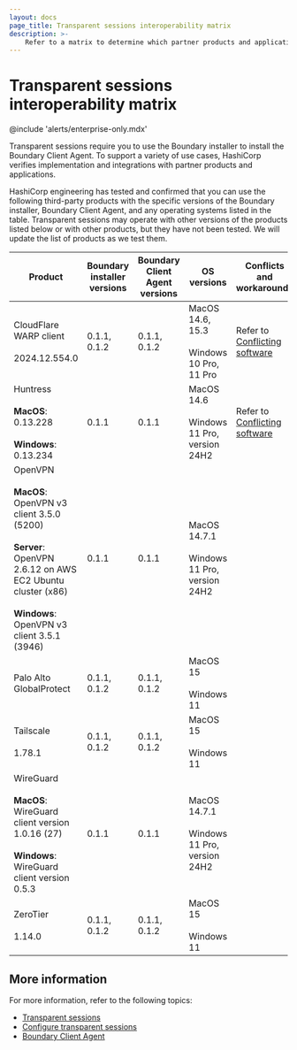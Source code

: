 ```yaml
---
layout: docs
page_title: Transparent sessions interoperability matrix
description: >-
    Refer to a matrix to determine which partner products and applications are supported by the Boundary components required for transparent sessions.
---
```


# Transparent sessions interoperability matrix

@include 'alerts/enterprise-only.mdx'

Transparent sessions require you to use the Boundary installer to install the Boundary Client Agent.
To support a variety of use cases, HashiCorp verifies implementation and integrations with partner products and applications.

HashiCorp engineering has tested and confirmed that you can use the following third-party products with the specific versions of the Boundary installer, Boundary Client Agent, and any operating systems listed in the table.
Transparent sessions may operate with other versions of the products listed below or with other products, but they have not been tested.
We will update the list of products as we test them.

<table>
  <thead>
    <tr>
      <th style={{verticalAlign: 'middle', width: '25%'}}>Product</th>
      <th style={{verticalAlign: 'middle'}}>Boundary installer versions</th>
      <th style={{veritcalAlign: 'middle'}}>Boundary Client Agent versions</th>
      <th style={{verticalAlign: 'middle', width: '25%'}}>OS versions</th>
      <th style={{veritcalAlign: 'middle'}}>Conflicts and workarounds</th>
    </tr>
  </thead>
  <tbody>

<tr>
    <td style={{verticalAlign: 'middle'}}>
    CloudFlare WARP client
    <br /><br />
    2024.12.554.0
    </td>
    <td style={{verticalAlign: 'middle'}}>
    0.1.1, 0.1.2
    </td>
    <td style={{verticalAlign: 'middle'}}>
    0.1.1, 0.1.2
    </td>
    <td style={{verticalAlign: 'middle'}}>
    MacOS 14.6, 15.3
    <br /><br />
    Windows 10 Pro, 11 Pro
    </td>
    <td style={{verticalAlign: 'middle'}}>
    Refer to <a href="/boundary/docs/api-clients/client-agent#cloudflare-warp-client">Conflicting software</a>
    </td>
</tr>

<tr>
    <td style={{verticalAlign: 'middle'}}>
    Huntress
    <br /><br />
    <b>MacOS</b>: 0.13.228
    <br /><br />
    <b>Windows</b>: 0.13.234
    </td>
    <td style={{verticalAlign: 'middle'}}>
    0.1.1
    </td>
    <td style={{verticalAlign: 'middle'}}>
    0.1.1
    </td>
    <td style={{verticalAlign: 'middle'}}>
    MacOS 14.6
    <br /><br />
    Windows 11 Pro, version 24H2
    </td>
    <td style={{verticalAlign: 'middle'}}>
    Refer to <a href="/boundary/docs/api-clients/client-agent#huntress-edr-client">Conflicting software</a>
    </td>
</tr>

<tr>
    <td style={{verticalAlign: 'middle'}}>
    OpenVPN
    <br /><br />
    <b>MacOS</b>: OpenVPN v3 client 3.5.0 (5200)
    <br/ ><br />
    <b>Server</b>: OpenVPN 2.6.12 on AWS EC2 Ubuntu cluster (x86)
    <br /><br />
    <b>Windows</b>: OpenVPN v3 client 3.5.1 (3946)
    </td>
    <td style={{verticalAlign: 'middle'}}>
    0.1.1
    </td>
    <td style={{verticalAlign: 'middle'}}>
    0.1.1
    </td>
    <td style={{verticalAlign: 'middle'}}>
    MacOS 14.7.1
    <br /><br />
    Windows 11 Pro, version 24H2
    </td>
    <td style={{verticalAlign: 'middle'}}>
    &nbsp;
    </td>
</tr>

<tr>
    <td style={{verticalAlign: 'middle'}}>
    Palo Alto GlobalProtect
    </td>
    <td style={{verticalAlign: 'middle'}}>
    0.1.1, 0.1.2
    </td>
    <td style={{verticalAlign: 'middle'}}>
    0.1.1, 0.1.2
    </td>
    <td style={{verticalAlign: 'middle'}}>
    MacOS 15
    <br /><br />
    Windows 11
    </td>
    <td style={{verticalAlign: 'middle'}}>
    &nbsp;
    </td>
</tr>

<tr>
    <td style={{verticalAlign: 'middle'}}>
    Tailscale
    <br /><br />
    1.78.1
    </td>
    <td style={{verticalAlign: 'middle'}}>
    0.1.1, 0.1.2
    </td>
    <td style={{verticalAlign: 'middle'}}>
    0.1.1, 0.1.2
    </td>
    <td style={{verticalAlign: 'middle'}}>
    MacOS 15
    <br /><br />
    Windows 11
    </td>
    <td style={{verticalAlign: 'middle'}}>
    &nbsp;
    </td>
</tr>

<tr>
    <td style={{verticalAlign: 'middle'}}>
    WireGuard
    <br /><br />
    <b>MacOS</b>: WireGuard client version 1.0.16 (27)
    <br /><br />
    <b>Windows</b>: WireGuard client version 0.5.3
    </td>
    <td style={{verticalAlign: 'middle'}}>
    0.1.1
    </td>
    <td style={{verticalAlign: 'middle'}}>
    0.1.1
    </td>
    <td style={{verticalAlign: 'middle'}}>
    MacOS 14.7.1
    <br /><br />
    Windows 11 Pro, version 24H2
    </td>
    <td style={{verticalAlign: 'middle'}}>
    &nbsp;
    </td>
</tr>

<tr>
    <td style={{verticalAlign: 'middle'}}>
    ZeroTier
    <br /><br />
    1.14.0
    </td>
    <td style={{verticalAlign: 'middle'}}>
    0.1.1, 0.1.2
    </td>
    <td style={{verticalAlign: 'middle'}}>
    0.1.1, 0.1.2
    </td>
    <td style={{verticalAlign: 'middle'}}>
    MacOS 15
    <br /><br />
    Windows 11
    </td>
    <td style={{verticalAlign: 'middle'}}>
    &nbsp;
    </td>
</tr>

  </tbody>
</table>

## More information

For more information, refer to the following topics:

- [Transparent sessions](/boundary/docs/concepts/transparent-sessions)
- [Configure transparent sessions](/boundary/docs/configuration/target-aliases/transparent-sessions)
- [Boundary Client Agent](/boundary/docs/api-clients/client-agent)